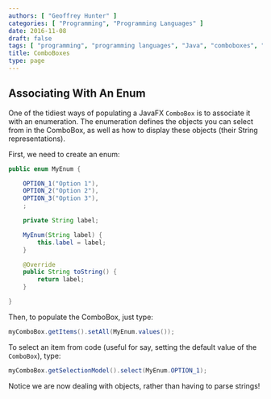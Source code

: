 ```yaml
---
authors: [ "Geoffrey Hunter" ]
categories: [ "Programming", "Programming Languages" ]
date: 2016-11-08
draft: false
tags: [ "programming", "programming languages", "Java", "comboboxes", "JavaFX" ]
title: ComboBoxes
type: page
---
```



## Associating With An Enum

One of the tidiest ways of populating a JavaFX `ComboBox` is to associate it with an enumeration. The enumeration defines the objects you can select from in the ComboBox, as well as how to display these objects (their String representations).

First, we need to create an enum:

```java    
public enum MyEnum {

    OPTION_1("Option 1"),
    OPTION_2("Option 2"),
    OPTION_3("Option 3"),
    ;

    private String label;

    MyEnum(String label) {
        this.label = label;
    }

    @Override
    public String toString() {
        return label;
    }

}
```

Then, to populate the ComboBox, just type:

```java    
myComboBox.getItems().setAll(MyEnum.values());
```

To select an item from code (useful for say, setting the default value of the `ComboBox`), type:

```java    
myComboBox.getSelectionModel().select(MyEnum.OPTION_1);
```

Notice we are now dealing with objects, rather than having to parse strings!